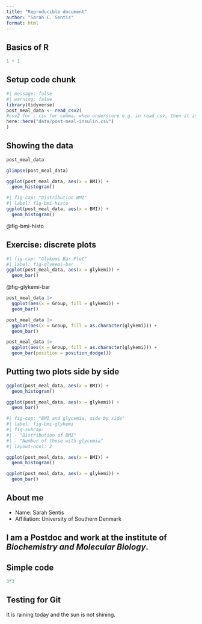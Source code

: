 ```yaml
---
title: "Reproducible document"
author: "Sarah C. Sentis"
format: html
---
```


## Basics of R

```r
1 + 1 
```
## Setup code chunk 

```r
#| message: false 
#| warning: false
library(tidyverse)
post_meal_data <- read_csv2(
#csv2 for ; csv for comma; when underscore e.g. in read_csv, then it is from tidyverse 
here::here("data/post-meal-insulin.csv")
)
```

## Showing the data 
```r
post_meal_data
```

```r
glimpse(post_meal_data)
```

```r
ggplot(post_meal_data, aes(x = BMI)) + 
  geom_histogram()
```
```r
#| fig-cap: "Distribution BMI"
#| label: fig-bmi-histo
ggplot(post_meal_data, aes(x = BMI)) + 
  geom_histogram()
```

@fig-bmi-histo


## Exercise: discrete plots 

```r
#| fig-cap: "Glykemi Bar-Plot"
#| label: fig-glykemi-bar
ggplot(post_meal_data, aes(x = glykemi)) +
  geom_bar()
```
@fig-glykemi-bar 




```r
post_meal_data |> 
  ggplot(aes(x = Group, fill = glykemi)) + 
  geom_bar()
```

```r
post_meal_data |> 
  ggplot(aes(x = Group, fill = as.character(glykemi))) + 
  geom_bar()
```

```r
post_meal_data |> 
  ggplot(aes(x = Group, fill = as.character(glykemi))) + 
  geom_bar(position = position_dodge())
```

## Putting two plots side by side 

```r
ggplot(post_meal_data, aes(x = BMI)) +
  geom_histogram()
```

```r
ggplot(post_meal_data, aes(x = glykemi)) +
  geom_bar()
```

```r
#| fig-cap: "BMI and glycemia, side by side"
#| label: fig-bmi-glykemi
#| fig-subcap: 
#| - "Distribution of BMI"
#| - "Number of those with glycemia"
#| layout-ncol: 2

ggplot(post_meal_data, aes(x = BMI)) +
  geom_histogram()

ggplot(post_meal_data, aes(x = glykemi)) +
  geom_bar()
```



## About me 
- Name: Sarah Sentis 
- Affiliation: University of Southern Denmark 

I am a **Postdoc** and work at the institute of *Biochemistry and Molecular Biology*.
---

## Simple code
```r
3*3
```

## Testing for Git 
It is raining today and the sun is not shining. 


